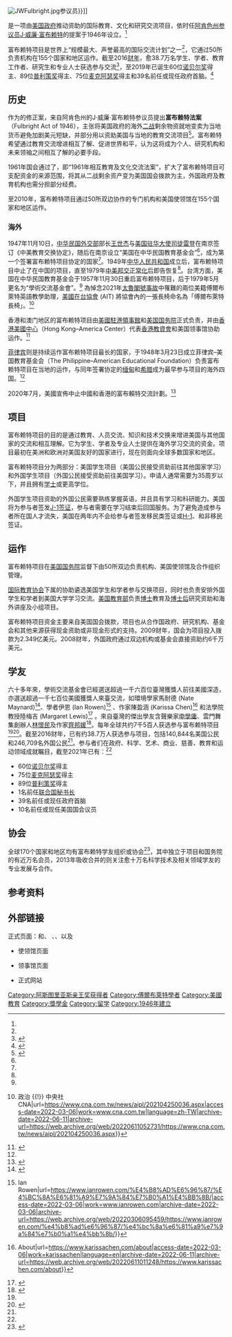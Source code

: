 {{noteTA
|1=zh-cn:富布赖特; zh-hk:富百勵; zh-tw:傅爾布萊特;
|2=zh-cn:项目; zh-hk:計劃; zh-tw:計畫;
}}
[[File:JWFulbright.jpg|thumb]]参议员}}]]

{{地區用詞
|start={{lang-en|Fulbright Program}}
|tw=傅爾布萊特計畫<ref name="fse">{{cite web|last= |first= |author= |date=2009-11-12|title=台灣傅爾-{}-布萊特計畫簡介 |url=http://www.fulbright.org.tw/dispPageBox/CtCh.aspx?ddsPageID=FOSECHIAAAINTRO |website=學術交流基金會 Foundation for Scholarly Exchange (Fulbright Taiwan) |publisher= |language=zh-tw}}</ref>
|cn='''富-{}-布赖特项-{}-目'''<ref name="usembassy">{{cite web|last=Kuczynski |first=R. F. |date=2019年8月16日|orig-year=2016年10月31日|title=富-{}-布赖特项目 |url=https://china.usembassy-china.org.cn/zh/education-culture-zh/fulbright-program-zh/ |website=美国驻华大使馆和领事馆 |archive-url=https://web.archive.org/web/https://china.usembassy-china.org.cn/zh/education-culture-zh/fulbright-program-zh/ |archive-date=2019-07-27 |dead-url=no |language=zh-cn}}</ref><ref name="shareamerica">{{cite web|author=晓路 |date=2013年5月15日 |title=“富-{}-布赖特项目”与“中美富-{}-布赖特项目” |url=https://share.america.gov/zh-hans/fulbrightprogram/ |website={{link-en|ShareAmerica}} |publisher=[[United_States_Department_of_State|United States Department of State]] |archive-url=https://web.archive.org/web/https://share.america.gov/zh-hans/fulbrightprogram/ |archive-date=2019-10-15 |dead-url=no |quote=“富-{}-布赖特项目”设立于二战刚结束的1946年，由来自阿肯色州的国会参议员J·威廉·富-{}-布赖特（J. William Fulbright）提出，称为“富-{}-布赖特法案”（Fulbright Act of 1946）。 |language=zh-hans}}</ref>}}是一项由[[美国政府|美国政府]]推动资助的国际教育、文化和研究交流项目，依时任[[阿肯色州|阿肯色州]][[美国参议员|参议员]][[J·威廉·富布赖特|J·威廉·富布赖特]]的提案于1946年设立。<ref name="shareamerica"/>

富布赖特项目是世界上“规模最大、声誉最高的国际交流计划”之一<ref name="usembassy"/>，它通过50所负责机构在155个国家和地区运作。截至2016[[财年|财年]]，愈38.7万名学生、学者、教育工作者、研究生和专业人士获选参与交流<ref name="ffsb2017">{{cite report |author=J. William Fulbright Foreign Scholarship Board |author-link=:en:J. William Fulbright Foreign Scholarship Board |title=2017 Annual Report |url=https://app.box.com/s/kbii9ub7g3p1mqyleqjavf9ys1fchjkt |format=PDF |website={{link-en|Bureau of Educational and Cultural Affairs}} |publisher=United States Department of State |pages=42–43 |language=en-US |date= |archive-date=2020-12-02 |archive-url=https://web.archive.org/web/20201202162631/https://app.box.com/s/kbii9ub7g3p1mqyleqjavf9ys1fchjkt |dead-url=no }}</ref>，至2019年已诞生60位[[诺贝尔奖|诺贝尔奖]]得主、89位[[普利策奖|普利策奖]]得主、75位[[麦克阿瑟奖|麦克阿瑟奖]]得主和39名前任或现任政府首脑。<ref name="eca-notable">{{cite web|title=傅爾布萊特計畫歡慶75週年|url=https://www.ait.org.tw/zhtw/the-75th-anniversary-of-fulbright-zh/|access-date=2022-03-06|archive-date=2022-03-06|archive-url=https://web.archive.org/web/20220306123949/https://www.ait.org.tw/zhtw/the-75th-anniversary-of-fulbright-zh/}}</ref>

==历史==
{{quotation|富布赖特项目的宗旨是对世界大事多一点了解、多一点理性、多一点同情心，并以此促使各国最终学会和平友好地生活在一起。|J·威廉·富布赖特|1983<ref name="usembassy"/>}}

作为{{link-en|剩余资产法案|Surplus Property Act}}的修正案，来自阿肯色州的J·威廉·富布赖特参议员提出'''富布赖特法案'''（Fulbright Act of 1946），主张将美国政府的海外[[二战|二战]]剩余物资就地变卖为当地货币避免加剧美元短缺，并部分用以资助美国与当地的教育交流项目<ref name="eca-history">{{cite web |title=The Early Years: An Informal History of the Fulbright Program |url=https://eca.state.gov/fulbright/about-fulbright/history/early-years |website=Bureau of Educational and Cultural Affairs |publisher=United States Department of State |quote=There was the necessity of divesting ourselves by the sale abroad of surplus war properties for nonconvertible currencies rather than scarce dollars. The idealism involved using a portion of the proceeds to enable Americans to learn and understand more about other countries, and the citizens of those countries to learn and understand more about us." "It was more than a year before the first agreement, with China, was concluded, and after two years only four (with Burma, the Philippines, and Greece added) had been negotiated. |access-date={{dts|2019|10|15}} |language=en-US |archive-date=2021-01-26 |archive-url=https://web.archive.org/web/20210126065327/https://eca.state.gov/fulbright/about-fulbright/history/early-years |dead-url=no }}</ref>。富布赖特希望通过教育交流增进相互了解、促进世界和平，认为这将成为个人、研究机构和未来领袖之间相互了解的必要手段。

1961年国会通过了{{link-en|1961年富布赖特–海斯法案|Fulbright–Hays Act of 1961|富布赖特–海斯法案}}，即“1961年相互教育及文化交流法案”，扩大了富布赖特项目可支配资金的来源范围，将其从二战剩余资产变为美国国会拨款为主，外国政府及教育机构也需分担部分经费。

至2010年，富布赖特项目通过50所双边协作的专门机构和美国使领馆在155个国家和地区运作。

===海外===
1947年11月10日，[[中华民国外交部|中华民国外交部]]部长[[王世杰_(中华民国政治家)|王世杰]]与[[美国驻华大使|美国驻华大使]][[司徒雷登|司徒雷登]]在南京签订《中美教育交换协定》，随后在南京设立“美国在中华民国教育基金会”<ref name="fse"/>，成为第一个签署富布赖特项目协定的国家<ref name="eca-history"/>。1949年[[中华人民共和国|中华人民共和国]]成立后，富布赖特项目中止了在中国的项目，直至1979年[[中美邦交正常化|中美邦交正常化]]后即告恢复<ref name="usembassy"/>。台湾方面，美国在中华民国教育基金会于1957年11月30日重启富布赖特项目，后于1979年5月更名为“學術交流基金會”。<ref name="fse"/> 為悼念2021年[[北迴線太魯閣號列車出軌事故|太魯閣號事故]]中罹難的兩位美籍傅爾布萊特英語教學助理，[[美國在台協會|美國在台協會]] (AIT) 將協會內的一張長椅命名為「傅爾布萊特長椅」。<ref>{{Cite web|title=太魯閣號事故2美籍教師罹難 AIT命名館區長椅紀念 {{!}} 政治 {{!}} 中央社 CNA|url=https://www.cna.com.tw/news/aipl/202104250036.aspx|access-date=2022-03-06|work=www.cna.com.tw|language=zh-TW|archive-date=2022-06-11|archive-url=https://web.archive.org/web/20220611052731/https://www.cna.com.tw/news/aipl/202104250036.aspx}}</ref>

香港和澳门地区的富布赖特项目由[[美國駐港領事館|美國駐港領事館]]和[[美国国务院|美国国务院]]正式负责，并由[[香港美國中心|香港美國中心]]（Hong Kong–America Center）代表[[教資會|香港教資會]]{{link-en|研究資助局 (香港)|Research Grants Council|研資局}}和美国领事馆协助运作。<ref name="hk-ac">{{cite web |title=Fulbright HK Programs |url=http://www.hk-ac.org.hk/hkac/fulbrighthkac-program/fulbright-hk-programs/ |website=Hong Kong-America Center |quote=Fulbright exchanges between the US and HK and Macau are formally administered by the US Consulate in HK and by the State Department in Washington DC. The HKAC administers aspects of the Fulbright program in HK and Macau on behalf of the RGC and the US Consulate. |access-date={{dts|2019|10|15}} |language=en |archive-date=2020-01-31 |archive-url=https://web.archive.org/web/20200131103901/http://www.hk-ac.org.hk/hkac/fulbrighthkac-program/fulbright-hk-programs/ |dead-url=yes }}</ref>

[[菲律宾|菲律宾]]则是持续运作富布赖特项目最长的国家，于1948年3月23日成立菲律宾–美国教育基金会（The Philippine–American Educational Foundation）负责富布赖特项目在当地的运作，与同年签署协定的[[缅甸|缅甸]]和[[希腊|希腊]]成为最早参与项目的海外四国。<ref name="eca-history"/>

2020年7月，美國宣佈中止中國和香港的富布賴特交流計劃。<ref>{{cite web|date={{dts|2020|07|15}}|title=港區國安法：美國制裁香港 中大2項科學研究及交流將被叫停|url=https://hk.on.cc/hk/bkn/cnt/news/20200715/bkn-20200715123556047-0715_00822_001.html|website=東方日報|language=zh-hk|access-date=2020-07-28|archive-date=2020-07-28|archive-url=https://web.archive.org/web/20200728133506/https://hk.on.cc/hk/bkn/cnt/news/20200715/bkn-20200715123556047-0715_00822_001.html|dead-url=no}}</ref>

==项目==
{{update|章节|time=2019-10-15}}
富布赖特项目的目的是通过教育、人员交流、知识和技术交换来增进美国与其他国家的交流和相互理解。它为学生、学者及专业人士提供在海外学习交流的资金。项目最初在美洲和欧洲对美国友好的国家进行，现在则面向全球多数国家和地区。

富布赖特项目分为两部分：美国学生项目（美国公民接受资助前往其他国家学习）和外国学生项目（外国公民接受资助前往美国学习）。申请人通常需要为35周岁以下，并且拥有[[学士|学士]]或更高学位。

外国学生项目资助的外国公民需要熟练掌握英语，并且具有学习和科研能力。美国将为参与者签发[[J-1签证|J-1签证]]，参与者需要在学习结束后回国服务。为了避免造成参与者所在国人才流失，美国在两年内不会给参与者签发移民类签证或[[H-1B签证_(美国)|H-1]]、{{link-en|L-1签证 (美国)|L-1 visa|L-1}}和{{link-en|K-1签证 (美国)|K-1 visa|K-1}}非移民签证。

==运作==
富布赖特项目在[[美国国务院|美国国务院]]{{link-en|教育和文化事务局|Bureau of Educational and Cultural Affairs}}监督下由50所双边负责机构、美国使领馆及合作组织管理。

[[国际教育协会|国际教育协会]]下属的{{link-en|国际学者交流协会|Council for International Exchange of Scholars}}协助遴选美国学生和学者参与交换项目，同时也负责安排外国学生和学者到美国大学学习交流。[[美国教育部|美国教育部]]负责[[博士|博士]]教育及[[博士后|博士后]]研究资助和海外讲座及小组项目。

富布赖特项目资金主要来自美国国会拨款，项目也从合作国政府、研究机构、基金会和其他来源获得现金资助或非现金形式的支持。2009财年，国会为项目投入拨款为2.349亿美元。2008财年，外国政府通过双边机构或基金会直接资助约6千万美元。

==学友==
六十多年來，學術交流基金會已經選送超過一千六百位臺灣獲獎人前往美國深造，亦選送超過一千七百位美國獲獎人來臺交流，如環境學家馬耐德 (Nate Maynard)<ref>{{Cite web|title=「為何台灣街上沒垃圾？」7 年前因一個問題著迷，美國環境學家談留台經歷－ESG永續台灣|url=https://esg.businesstoday.com.tw/article/category/187312/post/202107300012/%E3%80%8C%E7%82%BA%E4%BD%95%E5%8F%B0%E7%81%A3%E8%A1%97%E4%B8%8A%E6%B2%92%E5%9E%83%E5%9C%BE%EF%BC%9F%E3%80%8D7%20%E5%B9%B4%E5%89%8D%E5%9B%A0%E4%B8%80%E5%80%8B%E5%95%8F%E9%A1%8C%E8%91%97%E8%BF%B7%EF%BC%8C%E7%BE%8E%E5%9C%8B%E7%92%B0%E5%A2%83%E5%AD%B8%E5%AE%B6%E8%AB%87%E7%95%99%E5%8F%B0%E7%B6%93%E6%AD%B7|access-date=2022-03-06|last=今周刊|work=esg.businesstoday.com.tw|language=zh-TW|archive-date=2022-06-12|archive-url=https://web.archive.org/web/20220612111723/https://esg.businesstoday.com.tw/article/category/187312/post/202107300012/%E3%80%8C%E7%82%BA%E4%BD%95%E5%8F%B0%E7%81%A3%E8%A1%97%E4%B8%8A%E6%B2%92%E5%9E%83%E5%9C%BE%EF%BC%9F%E3%80%8D7%20%E5%B9%B4%E5%89%8D%E5%9B%A0%E4%B8%80%E5%80%8B%E5%95%8F%E9%A1%8C%E8%91%97%E8%BF%B7%EF%BC%8C%E7%BE%8E%E5%9C%8B%E7%92%B0%E5%A2%83%E5%AD%B8%E5%AE%B6%E8%AB%87%E7%95%99%E5%8F%B0%E7%B6%93%E6%AD%B7}}</ref>、學者伊恩 (Ian Rowen)<ref>{{Cite web|title=伊恩的簡介 {{!}} Ian Rowen|url=https://www.ianrowen.com/%E4%B8%AD%E6%96%87/%E4%BC%8A%E6%81%A9%E7%9A%84%E7%B0%A1%E4%BB%8B/|access-date=2022-03-06|work=www.ianrowen.com|archive-date=2022-03-06|archive-url=https://web.archive.org/web/20220306095459/https://www.ianrowen.com/%e4%b8%ad%e6%96%87/%e4%bc%8a%e6%81%a9%e7%9a%84%e7%b0%a1%e4%bb%8b/}}</ref> 、作家陳盈涵 (Karissa Chen)<ref>{{Cite web|title=Karissa Chen {{!}} About|url=https://www.karissachen.com/about|access-date=2022-03-06|work=karissachen|language=en|archive-date=2022-06-11|archive-url=https://web.archive.org/web/20220611011248/https://www.karissachen.com/about}}</ref> 和法學院教授陸梅吉 (Margaret Lewis)<ref>{{Cite web|title=2021年度傅爾布萊特美籍受獎人教育訓練暨秋季研討會|url=https://www.fulbright.org.tw/zh-hant/2021-2022-fall-workshop-and-orientation-for-fulbright-u-s-grantees/|access-date=2022-03-06|date=2021-11-04|work=Fulbright Taiwan, Foundation for Scholarly Exchange|language=zh-hant|archive-date=2022-06-11|archive-url=https://web.archive.org/web/20220611005456/https://www.fulbright.org.tw/zh-hant/2021-2022-fall-workshop-and-orientation-for-fulbright-u-s-grantees/}}</ref> 。來自臺灣的傑出學友含聲樂家[[申學庸|申學庸]]、雲門舞集創辦人[[林懷民|林懷民]]及作家[[齊邦媛|齊邦媛]]<ref>{{Cite web|title=名人堂|url=https://www.fulbright.org.tw/zh-hant/hall-of-fame/|access-date=2022-03-06|work=Fulbright Taiwan, Foundation for Scholarly Exchange|language=zh-hant|archive-date=2022-03-06|archive-url=https://web.archive.org/web/20220306095419/https://www.fulbright.org.tw/zh-hant/hall-of-fame/}}</ref>。每年全球共约7千5百人获选参与富布赖特项目<ref name="ffsb2017" /><ref name="ffsb2016">{{cite report|url=https://eca.state.gov/files/bureau/ffsb_annual_report_2016_gps__hi_res_20170824fl.pdf|title=2016 Annual Report|author=J. William Fulbright Foreign Scholarship Board|date=|publisher=United States Department of State|page=36|language=en-US|quote=|access-date={{dts|2019|10|15}}|archive-url=https://web.archive.org/web/20201102034224/https://eca.state.gov/files/bureau/ffsb_annual_report_2016_gps__hi_res_20170824fl.pdf|archive-date=2020-11-02|work=Bureau of Educational and Cultural Affairs|dead-url=no}}</ref>。截至2016财年，已有约38.7万人获选参与项目，包括140,844名美国公民和246,709名外国公民<ref name="ffsb2017"/>。参与者们在政府、科学、艺术、商业、慈善、教育和运动领域成就瞩目，截至2021年已有：<ref name="eca-notable"/>
* 60位[[诺贝尔奖|诺贝尔奖]]得主
* 75位[[麦克阿瑟奖|麦克阿瑟奖]]得主
* 89位[[普利策奖|普利策奖]]得主
*  1名前任[[联合国秘书长|联合国秘书长]]
* 39名前任或现任政府首脑
* 10名前任或现任美国国会议员{{update inline|{{dts|2019|10|15}}}}

==协会==
全球170个国家和地区均有富布赖特学友组织或协会<ref name="fa">{{cite web |date={{dts|2019|9|12}} |orig-year={{dts|2017|12|19}} |title=Global Alumni Network |url=https://fulbright.org/about/global-alumni-network/ |website={{link-en|Fulbright Association}} |access-date={{dts|2019|10|15}} |language=en-US |archive-date=2020-11-23 |archive-url=https://web.archive.org/web/20201123200528/https://fulbright.org/about/global-alumni-network/ |dead-url=no }}</ref>，其中独立于项目和国务院的{{link-en|美国富布赖特协会|Fulbright Association}}有近万名会员，2013年吸收合并的{{link-en|富布赖特学会|Fulbright Academy}}则关注愈十万名科学技术及相关领域学友的专业发展与合作。

==参考资料==
{{reflist}}

==外部链接==
{{official website|https://eca.state.gov/fulbright|富布赖特项目}}正式页面：{{official website|https://us.fulbrightonline.org/|美国学生}}和{{official website|https://foreign.fulbrightonline.org/|外国学生}}、
{{official website|https://www.cies.org/|学者}}、{{official website|https://exchanges.state.gov/us/program/fulbright-distinguished-awards-teaching-us-teachers|美国教师}}、{{official website|https://exchanges.state.gov/us/program/fulbright-specialist-program|专业人士}}以及{{official website|https://exchanges.state.gov/us/program/fulbright-hays-program|富布赖特–海斯项目}}{{en}}
*{{official website|https://china.usembassy-china.org.cn/zh/education-culture-zh/fulbright-program-zh/|中美富-{}-布赖特项-{}-目}}使领馆页面{{zh-hans}}
*{{official website|https://hk.usconsulate.gov/education-culture/exchange-programs/fulbright-program/|港澳富布賴特計劃}}领事馆页面{{en}}
*{{official website|http://www.fulbright.org.tw|臺灣學術交流基金會}}正式网站{{zh-hant}}

{{阿斯图里亚斯亲王奖获得者|international-cooperation}}
[[Category:阿斯图里亚斯亲王奖获得者|Category:阿斯图里亚斯亲王奖获得者]]
[[Category:傅爾布萊特學者|Category:傅爾布萊特學者]]
[[Category:美國教育|Category:美國教育]]
[[Category:獎學金|Category:獎學金]]
[[Category:留学|Category:留学]]
[[Category:1946年建立|Category:1946年建立]]